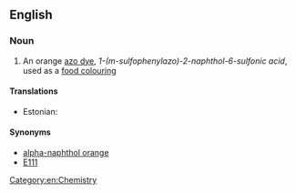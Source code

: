 ==English==
{{wikipedia}}

===Noun===
{{en-noun|head=[[orange|Orange]] GGN}}

# An orange [[azo dye]], ''1-(m-sulfophenylazo)-2-naphthol-6-sulfonic acid'', used as a [[food colouring]]

====Translations====
{{trans-top|orange azo dye}}
* Estonian: {{t|et|oranž GGN}}
{{trans-mid}}
{{trans-bottom}}

====Synonyms====
* [[alpha-naphthol orange]]
* [[E111]]

[[Category:en:Chemistry]]